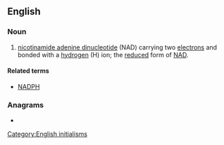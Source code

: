 ==English==

===Noun===
{{wikipedia}}
{{en-noun|-}}

# {{lb|en|biochemistry}} [[nicotinamide adenine dinucleotide]] (NAD) carrying two [[electron]]s and bonded with a [[hydrogen]] (H) ion; the [[reduced]] form of [[NAD]].

====Related terms====
* [[NADPH]]

===Anagrams===
* {{anagrams|en|a=adhn|Dahn|Danh|HAND|Hand|dahn|hand}}

[[Category:English initialisms]]